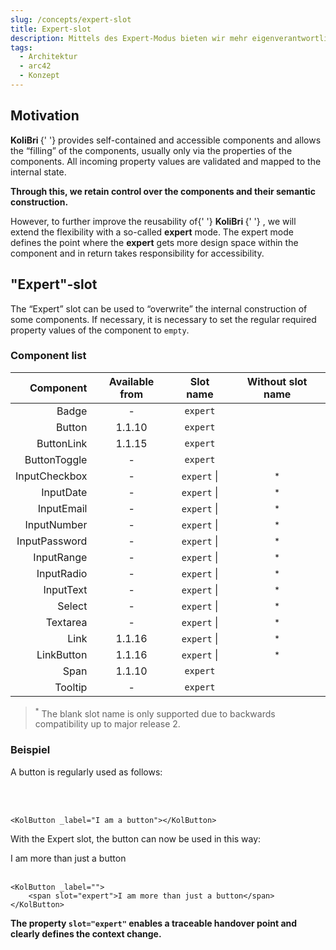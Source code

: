 ```yaml
---
slug: /concepts/expert-slot
title: Expert-slot
description: Mittels des Expert-Modus bieten wir mehr eigenverantwortliche Freiheiten an.
tags:
  - Architektur
  - arc42
  - Konzept
---
```



## Motivation

<p>
	<strong>
		<kol-abbr _tooltip-align="right" _title="Accessibility component library">
			KoliBri
		</kol-abbr>
	</strong>{' '}
	provides self-contained and accessible components and allows the “filling” of the components, usually only via the properties of the components. All incoming
	property values are validated and mapped to the internal state.
</p>
<p>
	<kol-indented-text>
		<strong>Through this, we retain control over the components and their semantic construction.</strong>
	</kol-indented-text>
</p>
<p>
	However, to further improve the reusability of{' '}
	<strong>
		<kol-abbr _tooltip-align="right" _title="Accessibility component library">
			KoliBri
		</kol-abbr>
	</strong>{' '}
	, we will extend the flexibility with a so-called <strong>expert</strong> mode. The expert mode defines the point where the <strong>expert</strong> gets more
	design space within the component and in return takes responsibility for accessibility.
</p>

## "Expert"-slot

<p>
	The “Expert” slot can be used to “overwrite” the internal construction of some components. If necessary, it is necessary to set the regular required property
	values of the component to <code>empty</code>.
</p>

### Component list

|     Component | Available from |              Slot name               | Without slot name |
| ------------: | :------------: | :----------------------------------: | :---------------: |
|         Badge |       -        |         <code>expert</code>          |                   |
|        Button |     1.1.10     |         <code>expert</code>          |                   |
|    ButtonLink |     1.1.15     |         <code>expert</code>          |                   |
|  ButtonToggle |       -        |         <code>expert</code>          |                   |
| InputCheckbox |       -        | <code>expert</code> \| <code></code> |   <sup>\*</sup>   |
|     InputDate |       -        | <code>expert</code> \| <code></code> |   <sup>\*</sup>   |
|    InputEmail |       -        | <code>expert</code> \| <code></code> |   <sup>\*</sup>   |
|   InputNumber |       -        | <code>expert</code> \| <code></code> |   <sup>\*</sup>   |
| InputPassword |       -        | <code>expert</code> \| <code></code> |   <sup>\*</sup>   |
|    InputRange |       -        | <code>expert</code> \| <code></code> |   <sup>\*</sup>   |
|    InputRadio |       -        | <code>expert</code> \| <code></code> |   <sup>\*</sup>   |
|     InputText |       -        | <code>expert</code> \| <code></code> |   <sup>\*</sup>   |
|        Select |       -        | <code>expert</code> \| <code></code> |   <sup>\*</sup>   |
|      Textarea |       -        | <code>expert</code> \| <code></code> |   <sup>\*</sup>   |
|          Link |     1.1.16     | <code>expert</code> \| <code></code> |   <sup>\*</sup>   |
|    LinkButton |     1.1.16     | <code>expert</code> \| <code></code> |   <sup>\*</sup>   |
|          Span |     1.1.10     |         <code>expert</code>          |                   |
|       Tooltip |       -        |         <code>expert</code>          |                   |

> <sup>*</sup> The blank slot name is only supported due to backwards compatibility up to major release 2.

### Beispiel

<p>A button is regularly used as follows:</p>

<KolButton _label="I am a button"></KolButton>
<br />
<br />

```tsx
<KolButton _label="I am a button"></KolButton>
```

<p>With the Expert slot, the button can now be used in this way:</p>

<KolButton _label="">
	<span slot="expert">I am more than just a button</span>
</KolButton>
<br />
<br />

```tsx
<KolButton _label="">
	<span slot="expert">I am more than just a button</span>
</KolButton>
```

<p>
	<kol-alert _type="info">
		<strong>
			The property <code>slot="expert"</code> enables a traceable handover point and clearly defines the context change.
		</strong>
	</kol-alert>
</p>
